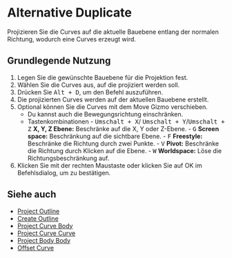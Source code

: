 
# Alternative Duplicate

<Reference shortcut="Alt + D" command="Alternative Duplicate" button="" />

Projizieren Sie die Curves auf die aktuelle Bauebene entlang der normalen Richtung, wodurch eine Curves erzeugt wird.

## Grundlegende Nutzung

1. Legen Sie die gewünschte Bauebene für die Projektion fest.
2. Wählen Sie die Curves aus, auf die projiziert werden soll.
3. Drücken Sie <kbd>Alt + D</kbd>, um den Befehl auszuführen.
4. Die projizierten Curves werden auf der aktuellen Bauebene erstellt.
5. Optional können Sie die Curves mit dem Move Gizmo verschieben.
    - Du kannst auch die Bewegungsrichtung einschränken.
    - <Kst>Tastenkombinationen</Kst>
            - <kbd>Umschalt + X</kbd>/ <kbd>Umschalt + Y</kbd>/<kbd>Umschalt + Z</kbd> **X, Y, Z Ebene:** Beschränke auf die X, Y oder Z-Ebene.
            - <kbd>G</kbd> **Screen space:** Beschränkung auf die sichtbare Ebene.
            - <kbd>F</kbd> **Freestyle:** Beschränke die Richtung durch zwei Punkte.
            - <kbd>V</kbd> **Pivot:** Beschränke die Richtung durch Klicken auf die Ebene.
            - <kbd>W</kbd> **Worldspace:** Löse die Richtungsbeschränkung auf.
6. Klicken Sie mit der rechten Maustaste oder klicken Sie auf OK im Befehlsdialog, um zu bestätigen.

## Siehe auch
- [Project Outline](project-outline)
- [Create Outline](create-outline)
- [Project Curve Body](project-curve-body)
- [Project Curve Curve](project-curve-curve)
- [Project Body Body](project-body-body)
- [Offset Curve](offset-curve)